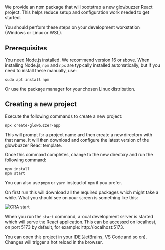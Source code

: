 
We provide an npm package that will bootstrap a new glowbuzzer React project. This helps reduce setup and
configuration work needed to get started.

You should perform these steps on your development workstation (Windows or Linux or WSL).

## Prerequisites

You need Node.js installed. We recommend version 16 or above. When installing Node.js, `npm` and `npx` are typically installed automatically, but if you need to install these
manually, use:

```shell
sudo apt install npm
```

Or use the package manager for your chosen Linux distribution.

## Creating a new project

Execute the following commands to create a new project:

```shell
npx create-glowbuzzer-app
```

This will prompt for a project name and then create a new directory with that name. It will then download and configure the latest version of the glowbuzzer React template.

Once this command completes, change to the new directory and run the following command:

```shell
npm install
npm start
```

You can also use `pnpm` or `yarn` instead of `npm` if you prefer.

On first run this will download all the required packages which might take a while. What you should see on your screen is something like this:


<Image meta={cra_template} alt="CRA start"/>

When you run the `start` command, a local development server is started which will serve the React application. This can be accessed on localhost, on port 5173 by default, for
example: http://localhost:5173.

You can open this project in your IDE (JetBrains, VS Code and so on). Changes will trigger a hot reload in the browser.

